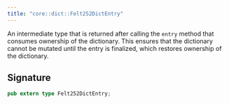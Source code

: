 ```yaml
---
title: "core::dict::Felt252DictEntry"
---
```


An intermediate type that is returned after calling the `entry` method that consumes ownership
of the dictionary. This ensures that the dictionary cannot be mutated until the entry is
finalized, which restores ownership of the dictionary.



## Signature

```rust
pub extern type Felt252DictEntry;
```



